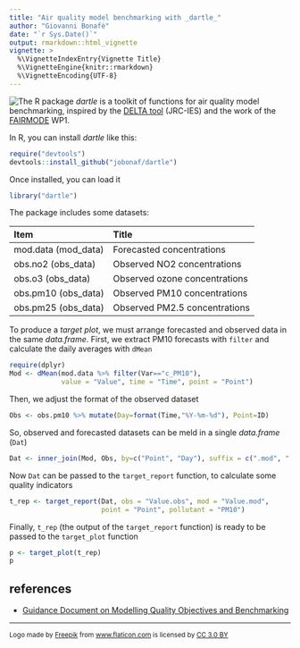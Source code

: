 ```yaml
---
title: "Air quality model benchmarking with _dartle_"
author: "Giovanni Bonafè"
date: "`r Sys.Date()`"
output: rmarkdown::html_vignette
vignette: >
  %\VignetteIndexEntry{Vignette Title}
  %\VignetteEngine{knitr::rmarkdown}
  %\VignetteEncoding{UTF-8}
---
```


<img style="float: left;" src="../inst/darts_logo.png">


The R package _dartle_ is a toolkit of functions for air quality model benchmarking, inspired by the [DELTA tool](http://aqm.jrc.ec.europa.eu/index.aspx) (JRC-IES) and the work of the [FAIRMODE](http://fairmode.jrc.ec.europa.eu/) WP1.

In R, you can install _dartle_ like this:
```r
require("devtools")
devtools::install_github("jobonaf/dartle")
```

Once installed, you can load it
```r
library("dartle")
```

The package includes some datasets:


|Item                |Title                         |
|:-------------------|:-----------------------------|
|mod.data (mod_data) |Forecasted concentrations     |
|obs.no2 (obs_data)  |Observed NO2 concentrations   |
|obs.o3 (obs_data)   |Observed ozone concentrations |
|obs.pm10 (obs_data) |Observed PM10 concentrations  |
|obs.pm25 (obs_data) |Observed PM2.5 concentrations |


To produce a _target plot_, we must arrange forecasted and observed data in the same _data.frame_. First, we extract PM10 forecasts with `filter` and calculate the daily averages with `dMean`
```r
require(dplyr)
Mod <- dMean(mod.data %>% filter(Var=="c_PM10"),
             value = "Value", time = "Time", point = "Point")
```

Then, we adjust the format of the observed dataset
```r
Obs <- obs.pm10 %>% mutate(Day=format(Time,"%Y-%m-%d"), Point=ID)
```

So, observed and forecasted datasets can be meld in a single _data.frame_ (`Dat`)
```r
Dat <- inner_join(Mod, Obs, by=c("Point", "Day"), suffix = c(".mod", ".obs"))
```

Now `Dat` can be passed to the `target_report` function, to calculate some quality indicators
```r
t_rep <- target_report(Dat, obs = "Value.obs", mod = "Value.mod",
                       point = "Point", pollutant = "PM10")
```

Finally, `t_rep` (the output of the `target_report` function) is ready to be passed to the `target_plot` function
```r
p <- target_plot(t_rep)
p
```


## references
* [Guidance Document on Modelling Quality Objectives and Benchmarking](http://fairmode.jrc.ec.europa.eu/document/fairmode/WG1/Guidance_MQO_Bench_vs2.1.pdf)  

----
<sub>
<div>Logo made by <a href="http://www.freepik.com" title="Freepik">Freepik</a> from <a href="http://www.flaticon.com" title="Flaticon">www.flaticon.com</a> is licensed by <a href="http://creativecommons.org/licenses/by/3.0/" title="Creative Commons BY 3.0" target="_blank">CC 3.0 BY</a></div>
</sub>
